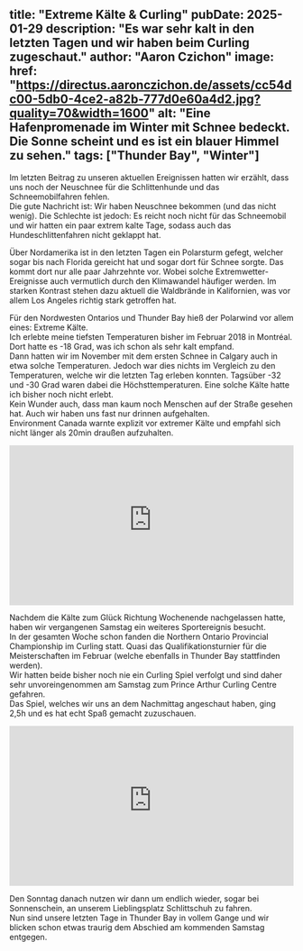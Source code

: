 title: "Extreme Kälte & Curling"
pubDate: 2025-01-29
description: "Es war sehr kalt in den letzten Tagen und wir haben beim Curling zugeschaut."
author: "Aaron Czichon"
image:
  href: "https://directus.aaronczichon.de/assets/cc54dc00-5db0-4ce2-a82b-777d0e60a4d2.jpg?quality=70&width=1600"
  alt: "Eine Hafenpromenade im Winter mit Schnee bedeckt. Die Sonne scheint und es ist ein blauer Himmel zu sehen."
tags: ["Thunder Bay", "Winter"]
---


Im letzten Beitrag zu unseren aktuellen Ereignissen hatten wir erzählt, dass uns noch der Neuschnee für die Schlittenhunde und das Schneemobilfahren fehlen.   
Die gute Nachricht ist: Wir haben Neuschnee bekommen (und das nicht wenig). Die Schlechte ist jedoch: Es reicht noch nicht für das Schneemobil und wir hatten ein paar extrem kalte Tage, sodass auch das Hundeschlittenfahren nicht geklappt hat.   

Über Nordamerika ist in den letzten Tagen ein Polarsturm gefegt, welcher sogar bis nach Florida gereicht hat und sogar dort für Schnee sorgte. Das kommt dort nur alle paar Jahrzehnte vor. Wobei solche Extremwetter-Ereignisse auch vermutlich durch den Klimawandel häufiger werden. Im starken Kontrast stehen dazu aktuell die Waldbrände in Kalifornien, was vor allem Los Angeles richtig stark getroffen hat.   

<DirectusImage assetId="c83cac6f-3160-4076-a57e-bd8789115b49.jpg" />

Für den Nordwesten Ontarios und Thunder Bay hieß der Polarwind vor allem eines: Extreme Kälte.    
Ich erlebte meine tiefsten Temperaturen bisher im Februar 2018 in Montréal. Dort hatte es -18 Grad, was ich schon als sehr kalt empfand.    
Dann hatten wir im November mit dem ersten Schnee in Calgary auch in etwa solche Temperaturen. Jedoch war dies nichts im Vergleich zu den Temperaturen, welche wir die letzten Tag erleben konnten. Tagsüber -32 und -30 Grad waren dabei die Höchsttemperaturen. Eine solche Kälte hatte ich bisher noch nicht erlebt.    
Kein Wunder auch, dass man kaum noch Menschen auf der Straße gesehen hat. Auch wir haben uns fast nur drinnen aufgehalten.   
Environment Canada warnte explizit vor extremer Kälte und empfahl sich nicht länger als 20min draußen aufzuhalten.

<div style="position: relative; padding-top: 56.25%;">
  <iframe
    src="https://customer-rnx58v5rm01lsk0m.cloudflarestream.com/6f2e93e13b71b3cb10f83cf3833553eb/iframe?poster=https%3A%2F%2Fcustomer-rnx58v5rm01lsk0m.cloudflarestream.com%2F6f2e93e13b71b3cb10f83cf3833553eb%2Fthumbnails%2Fthumbnail.jpg%3Ftime%3D%26height%3D600"
    loading="lazy"
    style="border: none; position: absolute; top: 0; left: 0; height: 100%; width: 100%;"
    allow="accelerometer; gyroscope; autoplay; encrypted-media; picture-in-picture;"
    allowfullscreen="true"
  ></iframe>
</div>

Nachdem die Kälte zum Glück Richtung Wochenende nachgelassen hatte, haben wir vergangenen Samstag ein weiteres Sportereignis besucht.    
In der gesamten Woche schon fanden die Northern Ontario Provincial Championship im Curling statt. Quasi das Qualifikationsturnier für die Meisterschaften im Februar (welche ebenfalls in Thunder Bay stattfinden werden).   
Wir hatten beide bisher noch nie ein Curling Spiel verfolgt und sind daher sehr unvoreingenommen am Samstag zum Prince Arthur Curling Centre gefahren.   
Das Spiel, welches wir uns an dem Nachmittag angeschaut haben, ging 2,5h und es hat echt Spaß gemacht zuzuschauen.   

<div style="position: relative; padding-top: 56.25%;">
  <iframe
    src="https://customer-rnx58v5rm01lsk0m.cloudflarestream.com/b0f09bd31db7abacb582e582c4f361ca/iframe?poster=https%3A%2F%2Fcustomer-rnx58v5rm01lsk0m.cloudflarestream.com%2Fb0f09bd31db7abacb582e582c4f361ca%2Fthumbnails%2Fthumbnail.jpg%3Ftime%3D%26height%3D600"
    loading="lazy"
    style="border: none; position: absolute; top: 0; left: 0; height: 100%; width: 100%;"
    allow="accelerometer; gyroscope; autoplay; encrypted-media; picture-in-picture;"
    allowfullscreen="true"
  ></iframe>
</div>

Den Sonntag danach nutzen wir dann um endlich wieder, sogar bei Sonnenschein, an unserem Lieblingsplatz Schlittschuh zu fahren.   
Nun sind unsere letzten Tage in Thunder Bay in vollem Gange und wir blicken schon etwas traurig dem Abschied am kommenden Samstag entgegen.